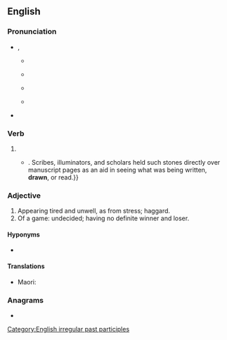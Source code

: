 ==English==

===Pronunciation===
* {{enPR|drôn}}, {{IPA|/dɹɔːn/|lang=en}}
** {{a|UK}} {{IPA|[dɹɔːn]|lang=en}}
** {{a|US}} {{IPA|[dɹɔn]|lang=en}}
** {{audio|en-us-drawn.ogg|Audio (US)|lang=en}}
** {{a|US|cot-caught}} {{IPA|[dɹɑn]|lang=en}}
* {{rhymes|ɔːn|lang=en}}

===Verb===
{{head|en|past participle}}

# {{inflection of|draw||past|part|lang=en}}
#* {{quote-journal|lang=en|year=2013|month=September-October|author={{w|Henry Petroski}}
|magazine={{w|American Scientist}}|title=[http://www.americanscientist.org/issues/pub/2013/5/the-evolution-of-eyeglasses The Evolution of Eyeglasses]
|passage=The ability of a segment of a glass sphere to magnify whatever is placed before it was known around the year 1000, when the spherical segment was called a reading stone,{{...}}. Scribes, illuminators, and scholars held such stones directly over manuscript pages as an aid in seeing what was being written, '''drawn''', or read.}}

===Adjective===
{{en-adj}}

# Appearing tired and unwell, as from stress; haggard.
# Of a game: undecided; having no definite winner and loser.

====Hyponyms====
* {{l|en|overdrawn}}

====Translations====
{{trans-top|appearing tired and unwell, haggard}}
* Maori: {{t|mi|korotūangaanga}}
{{trans-mid}}
{{trans-bottom}}

===Anagrams===
* {{anagrams|en|a=adnrw|warn'd}}

[[Category:English irregular past participles]]